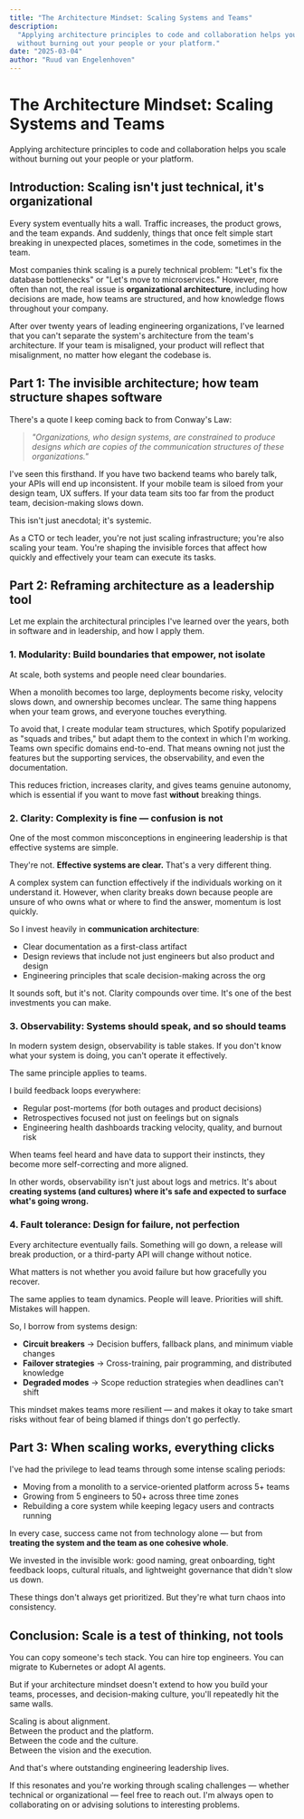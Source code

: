 ```yaml
---
title: "The Architecture Mindset: Scaling Systems and Teams"
description:
  "Applying architecture principles to code and collaboration helps you scale
  without burning out your people or your platform."
date: "2025-03-04"
author: "Ruud van Engelenhoven"
---
```


# The Architecture Mindset: Scaling Systems and Teams

<SubTitle>
  Applying architecture principles to code and collaboration helps you scale
  without burning out your people or your platform.
</SubTitle>

## Introduction: Scaling isn't just technical, it's organizational

Every system eventually hits a wall. Traffic increases, the product grows, and
the team expands. And suddenly, things that once felt simple start breaking in
unexpected places, sometimes in the code, sometimes in the team.

Most companies think scaling is a purely technical problem: "Let's fix the
database bottlenecks" or "Let's move to microservices." However, more often than
not, the real issue is **organizational architecture**, including how decisions
are made, how teams are structured, and how knowledge flows throughout your
company.

After over twenty years of leading engineering organizations, I've learned that
you can't separate the system's architecture from the team's architecture. If
your team is misaligned, your product will reflect that misalignment, no matter
how elegant the codebase is.

## Part 1: The invisible architecture; how team structure shapes software

There's a quote I keep coming back to from Conway's Law:

> _"Organizations, who design systems, are constrained to produce designs which
> are copies of the communication structures of these organizations."_

I've seen this firsthand. If you have two backend teams who barely talk, your
APIs will end up inconsistent. If your mobile team is siloed from your design
team, UX suffers. If your data team sits too far from the product team,
decision-making slows down.

This isn't just anecdotal; it's systemic.

As a CTO or tech leader, you're not just scaling infrastructure; you're also
scaling your team. You're shaping the invisible forces that affect how quickly
and effectively your team can execute its tasks.

## Part 2: Reframing architecture as a leadership tool

Let me explain the architectural principles I've learned over the years, both in
software and in leadership, and how I apply them.

### 1. Modularity: Build boundaries that empower, not isolate

At scale, both systems and people need clear boundaries.

When a monolith becomes too large, deployments become risky, velocity slows
down, and ownership becomes unclear. The same thing happens when your team
grows, and everyone touches everything.

To avoid that, I create modular team structures, which Spotify popularized as
"squads and tribes," but adapt them to the context in which I'm working. Teams
own specific domains end-to-end. That means owning not just the features but the
supporting services, the observability, and even the documentation.

This reduces friction, increases clarity, and gives teams genuine autonomy,
which is essential if you want to move fast **without** breaking things.

### 2. Clarity: Complexity is fine — confusion is not

One of the most common misconceptions in engineering leadership is that
effective systems are simple.

They're not. **Effective systems are clear.** That's a very different thing.

A complex system can function effectively if the individuals working on it
understand it. However, when clarity breaks down because people are unsure of
who owns what or where to find the answer, momentum is lost quickly.

So I invest heavily in **communication architecture**:

- Clear documentation as a first-class artifact
- Design reviews that include not just engineers but also product and design
- Engineering principles that scale decision-making across the org

It sounds soft, but it's not. Clarity compounds over time. It's one of the best
investments you can make.

### 3. Observability: Systems should speak, and so should teams

In modern system design, observability is table stakes. If you don't know what
your system is doing, you can't operate it effectively.

The same principle applies to teams.

I build feedback loops everywhere:

- Regular post-mortems (for both outages and product decisions)
- Retrospectives focused not just on feelings but on signals
- Engineering health dashboards tracking velocity, quality, and burnout risk

When teams feel heard and have data to support their instincts, they become more
self-correcting and more aligned.

In other words, observability isn't just about logs and metrics. It's about
**creating systems (and cultures) where it's safe and expected to surface what's
going wrong.**

### 4. Fault tolerance: Design for failure, not perfection

Every architecture eventually fails. Something will go down, a release will
break production, or a third-party API will change without notice.

What matters is not whether you avoid failure but how gracefully you recover.

The same applies to team dynamics. People will leave. Priorities will shift.
Mistakes will happen.

So, I borrow from systems design:

- **Circuit breakers** → Decision buffers, fallback plans, and minimum viable
  changes
- **Failover strategies** → Cross-training, pair programming, and distributed
  knowledge
- **Degraded modes** → Scope reduction strategies when deadlines can't shift

This mindset makes teams more resilient — and makes it okay to take smart risks
without fear of being blamed if things don't go perfectly.

## Part 3: When scaling works, everything clicks

I've had the privilege to lead teams through some intense scaling periods:

- Moving from a monolith to a service-oriented platform across 5+ teams
- Growing from 5 engineers to 50+ across three time zones
- Rebuilding a core system while keeping legacy users and contracts running

In every case, success came not from technology alone — but from **treating the
system and the team as one cohesive whole**.

We invested in the invisible work: good naming, great onboarding, tight feedback
loops, cultural rituals, and lightweight governance that didn't slow us down.

These things don't always get prioritized. But they're what turn chaos into
consistency.

## Conclusion: Scale is a test of thinking, not tools

You can copy someone's tech stack. You can hire top engineers. You can migrate
to Kubernetes or adopt AI agents.

But if your architecture mindset doesn't extend to how you build your teams,
processes, and decision-making culture, you'll repeatedly hit the same walls.

Scaling is about alignment.  
Between the product and the platform.  
Between the code and the culture.  
Between the vision and the execution.

And that's where outstanding engineering leadership lives.

<CallToAction>
  If this resonates and you're working through scaling challenges — whether
  technical or organizational — feel free to reach out. I'm always open to
  collaborating on or advising solutions to interesting problems.
</CallToAction>
